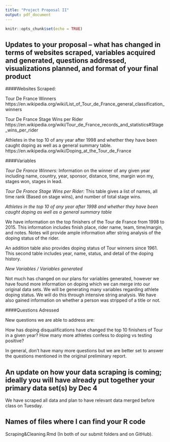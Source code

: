 ```yaml
---
title: "Project Proposal II"
output: pdf_document
---
```


```r
knitr::opts_chunk$set(echo = TRUE)
```

## Updates to your proposal – what has changed in terms of websites scraped, variables acquired and generated, questions addressed, visualizations planned, and format of your final product

####Websites Scraped:

Tour De France Winners
https://en.wikipedia.org/wiki/List_of_Tour_de_France_general_classification_winners

Tour De France Stage Wins per Rider
https://en.wikipedia.org/wiki/Tour_de_France_records_and_statistics#Stage_wins_per_rider 

Athletes in the top 10 of any year after 1998 and whether they have been caught doping as well as a general summary table. 
https://en.wikipedia.org/wiki/Doping_at_the_Tour_de_France

####Variables 

*Tour De France Winners:*
Information on the winner of any given year including name, country, year, sponsor, distance, time, margin won my, stages won, stages in lead.

*Tour De France Stage Wins per Rider:*
This table gives a list of names, all time rank (Based on stage wins), and number of total stage wins. 

*Athletes in the top 10 of any year after 1998 and whether they have been caught doping as well as a general summary table*

We have information on the top finishers of the Tour de France from 1998 to 2015. This information includes finish place, rider name, team, time/margin, and notes. Notes will provide ample information after string analysis of the doping status of the rider. 

An addition table also provides doping status of Tour winners since 1961. This second table includes year, name, status, and detail of the doping history.

*New Variables / Variables generated*

Not much has changed on our plans for variables generated, however we have found more information on doping which we can merge into our original data sets. We will be generating many variables regarding athlete doping status. We will do this through intensive string analysis. We have also gained information on whether a person was stripped of a title or not. 

####Questions Adressed

New questions we are able to address are:

How has doping disqualifications have changed the top 10 finishers of Tour in a given year?
How many more athletes confess to doping vs testing positive? 

In general, don't have many more questions but we are better set to answer the questions mentioned in the original preliminary report. 

## An update on how your data scraping is coming; ideally you will have already put together your primary data set(s) by Dec 4

We have scraped all data and plan to have relevant data merged before class on Tuesday. 

## Names of files where I can find your R code

Scraping&Cleaning.Rmd (In both of our submit folders and on GitHub).


